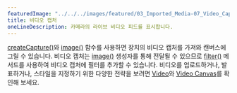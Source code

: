 ---
featuredImage: "../../../images/featured/03_Imported_Media-07_Video_Capture-thumbnail.png"
title: 비디오 캡처
oneLineDescription: 카메라의 라이브 비디오 피드를 표시합니다.
---

<a href="https://p5js.org/reference/#/p5/createCapture" target="_blank">createCapture()</a>와
<a href="https://p5js.org/reference/#/p5/image" target="_blank">image()</a> 함수를 사용하면 장치의 비디오 캡처를 가져와 캔버스에 그릴 수 있습니다.
비디오 캡처는 <a href="https://p5js.org/reference/#/p5/image" target="_blank">image()</a> 생성자를 통해 전달될 수 있으므로
<a href="https://p5js.org/reference/#/p5/filter" target="_blank">filter()</a> 메서드를 사용하여 비디오 캡처에 필터를 추가할 수 있습니다.
비디오를 업로드하거나, 발표하거나, 스타일을 지정하기 위한 다양한 전략을 보려면 
<a href="https://p5js.org/examples/dom-video.html" target="_blank">Video</a>와
<a href="https://p5js.org/examples/dom-video-canvas.html" target="_blank">Video Canvas</a>를 확인해 보세요.
